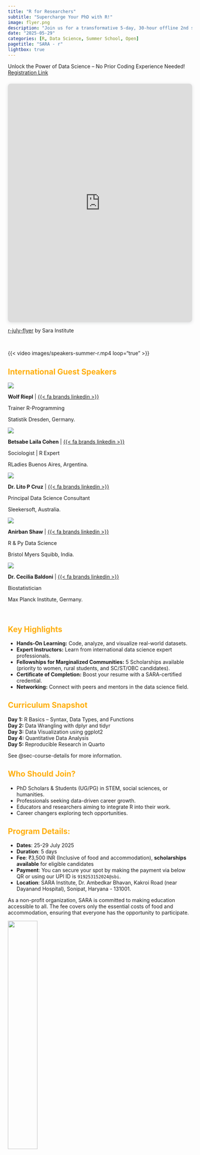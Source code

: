 ```yaml
---
title: "R for Researchers"
subtitle: "Supercharge Your PhD with R!"
image: flyer.png
description: "Join us for a transformative 5-day, 30-hour offline 2nd summer school designed to teach R programming, data analysis, & reproducible reporting from scratch. Perfect for PhD students, professionals, and aspiring data enthusiasts!"
date: "2025-05-29"
categories: [R, Data Science, Summer School, Open]
pagetitle: "SARA - r"
lightbox: true    
---
```


Unlock the Power of Data Science – No Prior Coding Experience Needed! <br> [Registration Link](https://forms.gle/T8oDSyGbyLi7bgF97)

<div style="position: relative; width: 100%; height: 0; padding-top: 129.4118%;
 padding-bottom: 0; box-shadow: 0 2px 8px 0 rgba(63,69,81,0.16); margin-top: 1.6em; margin-bottom: 0.9em; overflow: hidden;
 border-radius: 8px; will-change: transform;">
  <iframe loading="lazy" style="position: absolute; width: 100%; height: 100%; top: 0; left: 0; border: none; padding: 0;margin: 0;"
    src="https://www.canva.com/design/DAGrVLyrhqI/Dpu58fSx16DVxaOT-79VyA/view?embed" allowfullscreen="allowfullscreen" allow="fullscreen">
  </iframe>
</div>
<a href="https:&#x2F;&#x2F;www.canva.com&#x2F;design&#x2F;DAGrVLyrhqI&#x2F;Dpu58fSx16DVxaOT-79VyA&#x2F;view?utm_content=DAGrVLyrhqI&amp;utm_campaign=designshare&amp;utm_medium=embeds&amp;utm_source=link" target="_blank" rel="noopener">r-july-flyer</a> by Sara Institute

<br>

{{< video images/speakers-summer-r.mp4 loop="true" >}}

::::: {.centering}
# [International Guest Speakers]{style="color:#ffae09"}

:::: {.layout-grid}

::: {.col}
::: {.card}

![](images/wolf.jpg)

**Wolf Riepl** | [{{< fa brands linkedin >}}](https://www.linkedin.com/in/wolfriepl/)

Trainer R-Programming

Statistik Dresden, Germany.

:::
:::

::: {.col}

::: {.card}

![](images/bitsy.jpg)

**Betsabe Laila Cohen** | [{{< fa brands linkedin >}}](https://www.linkedin.com/in/betsabe1984/)

Sociologist | R Expert


RLadies Buenos Aires, Argentina.

:::
:::

::: {.col}
::: {.card}

![](images/lito.png)

**Dr. Lito P Cruz** | [{{< fa brands linkedin >}}](https://www.linkedin.com/in/l-p-cruz-phd/)

Principal Data Science Consultant

Sleekersoft, Australia.

:::
:::

::: {.col}
::: {.card}

![](images/anirban.jpg)

**Anirban Shaw** | [{{< fa brands linkedin >}}](https://www.linkedin.com/in/anirban-shaw/)

R & Py Data Science

Bristol Myers Squibb, India.

:::
:::

::: {.col}
::: {.card}

![](images/cecilia.jpg)

**Dr. Cecilia Baldoni** | [{{< fa brands linkedin >}}](https://www.linkedin.com/in/cecilia-baldoni/)

Biostatistician 

Max Planck Institute, Germany.

:::
:::


::::
:::::

<br>

:::: col
::: card
## [Key Highlights]{style="color:#ffae09"}

- **Hands-On Learning:** Code, analyze, and visualize real-world datasets.
- **Expert Instructors:** Learn from international data science expert professionals.
- **Fellowships for Marginalized Communities:** 5 Scholarships available (priority to women, rural students, and SC/ST/OBC candidates).
- **Certificate of Completion:** Boost your resume with a SARA-certified credential.
- **Networking:** Connect with peers and mentors in the data science field.

## [Curriculum Snapshot]{style="color:#ffae09"}

**Day 1:** R Basics – Syntax, Data Types, and Functions       
**Day 2:** Data Wrangling with dplyr and tidyr          
**Day 3:** Data Visualization using ggplot2        
**Day 4:** Quantitative Data Analysis       
**Day 5:** Reproducible Research in Quarto    

See @sec-course-details for more information.

## [Who Should Join?]{style="color:#ffae09"}

- PhD Scholars & Students (UG/PG) in STEM, social sciences, or humanities.    
- Professionals seeking data-driven career growth.
- Educators and researchers aiming to integrate R into their work.
- Career changers exploring tech opportunities.

## [Program Details:]{style="color:#ffae09"}

-   **Dates**: 25-29 July 2025
-   **Duration**: 5 days
-   **Fee**: ₹3,500 INR (Inclusive of food and accommodation), **scholarships available** for eligible candidates
-   **Payment**: You can secure your spot by making the payment via below QR or using our UPI ID is `919253152024@sbi`.
-   **Location**: SARA Institute, Dr. Ambedkar Bhavan, Kakroi Road (near Dayanand Hospital), Sonipat, Haryana - 131001.

As a non-profit organization, SARA is committed to making education accessible to all. The fee covers only the essential costs of food and accommodation, ensuring that everyone has the opportunity to participate.

![](images/qr-sara.png){width=40% fig-align=center}

:::
::::

<br>

<!-- :::: col -->
<!-- ::: card -->
<!-- ## [Schedule]{style="color:#228B22"} -->

<!-- Arrival of participants on Sunday 20 April 2025. -->

<!-- | Topics (21-25 April 2025)                    | Hours | -->
<!-- |:---------------------------------------------|-------| -->
<!-- | Foundations + Ethics                         | 5     | -->
<!-- | Quantitative Methods (Experiments & Surveys) | 8     | -->
<!-- | Qualitative Methods                          | 6     | -->
<!-- | Mixed Methods + Data Tools                   | 4     | -->
<!-- | Analysis, Reporting, Final Project Workshop  | 7     | -->

<!-- Departure of participants on Saturday 26 April 2025. -->
<!-- ::: -->
<!-- :::: -->

<br>

::: {.card}

## Course Details {#sec-course-details}

**5 Days Courses (9:30 AM to 1:00 PM & 2:00 PM to 5:30 PM; approx 30-35 hours):**

**25-29 July 2025 in Sonipat (HR), India**

<br>

📅 **DAY 1 (Fri 25 July): Introduction to Data Science**

::: {.panel-tabset}

## Online Expert Lecture

**Topic: Functional Programming in R and tidyverse**

By **[Wolf Riepl]{style="color:#ffae09"}** Trainer R-Programming, Germany | [{{< fa brands linkedin >}}](https://www.linkedin.com/in/tankiso-moloi-fcma-cgma-b9443615/)
    
{{< fa clock >}} 25 JULY 4 PM IST.

## In-person sessions

Faculty: Dr. Ajay Kumar Koli

- R & RStudio. 
- Types of operators.  
- RStudio project.  
- Coding using console, script & quarto. 
- Structure of R function.  
- R packages.  
- Create objects. 
- Communicate using quarto. 
- Help from R community.  

:::

<br>

📅 **DAY 2 (Sat 26 July): Data Wrangling with dplyr & tidyr**

::: {.panel-tabset}

## Online Expert Lecture

**Topic: Data Wrangling with the {tidyverse}**

By **[Dr. Cecilia Baldoni]{style="color:#ffae09"}** Biostatistician, Germany [{{< fa brands linkedin >}}](https://www.linkedin.com/in/cecilia-baldoni/)
    
{{< fa clock >}} 26 JULY 4 PM IST.

## In-person sessions

Faculty: Dr. Ajay Kumar Koli

- Introduction to Tidyverse
- Clean and transform messy datasets       
- Data Manipulation with `dplyr`        
- Reshaping Data with `tidyr`    

:::

<br>

📅 **DAY 3 (Sun 27 July): Data Visualization using ggplot2**

::: {.panel-tabset}

## Online Expert Lecture

**Topic: Data Storytelling with R: From CSV to Interactive Visualization using Shiny**

By **[Anirban Shaw]{style="color:#ffae09"}** R & Shiny Expert, India [{{< fa brands linkedin >}}](https://www.linkedin.com/in/anirban-shaw/)
    
{{< fa clock >}} 27 JULY 4 PM IST.

## In-person sessions

Faculty: Dr. Ajay Kumar Koli

- Introduction & first steps. 
- ggplot2 calls. 
- Visualizing distributions. 
- Visualizing relationships.  
- Saving your plots.     
- Common problems.  

:::

<br>

📅 **DAY 4 (Mon 28 July): Quantitative Data Analysis**

::: {.panel-tabset}

## Online Expert Lecture

**Topic: Hypothesis Testing & Forecasting by Regression**

By **[Dr. Lito P Cruz]{style="color:#ffae09"}**, Principal Data Science Consultant, Australia | [{{< fa brands linkedin >}}](https://www.linkedin.com/in/l-p-cruz-phd/)
    
{{< fa clock >}} 28 JULY 4 PM IST.

## In-person sessions

Faculty: Dr. Ajay Kumar Koli

- Data and table manners.  
- Average & Spreads.  
- The normal distribution.  
- From samples to populations.     
- Hypothesis testing - getting confident. 
- Correlation and regression.  

:::

<br>

📅 **DAY 5 (Tue 29 July): Reproducible Research using Quarto**

::: {.panel-tabset}

## Online Expert Lecture

**Topic - From Code to Paper: Reproducible Research with Quarto**

By **[Betsabe Laila Cohen]{style="color:#ffae09"}**, Sociologist & R expert, Argentina | [{{< fa brands linkedin >}}](https://www.linkedin.com/in/betsabe1984/)
    
{{< fa clock >}} 29 JULY 4 PM IST.

## In-person sessions

Faculty: Dr. Ajay Kumar Koli

- Reproducible research.  
- Dynamic thesis, articles and slides.
- Add links and images.  
- Prepare list.  
- Write equations.  
- Prepare tables.  
- Reference management.  
   
:::
:::

<br>

:::: col
::: card

## [Refund Policy]{style="color:#ffae09"}

### **1. Cancellation by Participant**  
- **15+ Days Before Start Date**:  
  - **100% Refund**: Full refund of fees paid.  
- **7–14 Days Before Start Date**:  
  - **50% Refund**: Half of the fees paid.  
- **Less Than 7 Days Before Start Date**:  
  - **No Refund**: Fees are non-refundable.  

**Process**:

- Submit a refund request via email to **sara.institute.info@gmail.com** with:    
  - Participant name  
  - Transaction details (payment ID, date).  
  - Reason for cancellation.
    
- Refunds processed within **7–10 business days** via original payment method.  

### **2. Scholarship Recipients**  
- Scholarship seats are **non-refundable**.  
- If unable to attend, notify SARA **at least 7 days prior** to free the seat for another candidate.  

### **3. Cancellation by SARA**  
- If SARA cancels/reschedules the event:  
  - **100% Refund**: Full refund for all paid participants.  
  - **Option to Transfer**: Join the next cohort at no extra cost.  

### **4. Special Cases**  
- **Medical Emergencies**: Submit a doctor’s certificate for refund consideration (partial/full, case-by-case basis).  
- **Partial Attendance**: No refunds for days attended.  


### **5. Non-Refundable Components**  
- **Administrative Fees**: ₹500 (deducted from all refunds).  

### **Contact for Refunds**  
**Email**: sara.institute.info@gmail.com | 📞 **Call**: 925 315 2024

**Note:** SARA reserves the right to amend this policy. Exceptions apply only with prior written approval.  


:::
::::

<br>

::: {.card}

## Proudly Supported by:

::: {.layout-grid}

::: {.col}
![](images/sonipat-bhawan.png)
:::

:::

We're happy to host you at Dr. Ambedkar Bhawan, on Kakroi Road, Sonipat, Haryana - 131001. Please find the venue's Google Map link for your convenience: [Venue Location](https://maps.app.goo.gl/cKMZxsVUeQEFW3Gj8). 

At Dr. Ambedkar Bhawan, our priority is to ensure your comfort and well-being during your stay. While we may not offer hotel-like amenities, we are committed to providing you with a cozy and welcoming atmosphere.

:::

<br>



<br>

